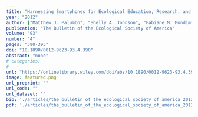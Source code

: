 ```yaml
---
title: "Harnessing Smartphones for Ecological Education, Research, and Outreach"
year: "2012"
author: ["Matthew J. Palumbo", "Shelly A. Johnson", "Fabiane M. Mundim", "Anthony Lau", "Andrea C. Wolf", "Subramaniam Arunachalam", "Oscar Gonzalez", "Jennifer L. Ulrich", "Amy Washuta", "Emilio M. Bruna"]
publication: "The Bulletin of the Ecological Society of America"
volume: "93"
number: "4"
pages: "390-393"
doi: "10.1890/0012-9623-93.4.390"
abstract: "none"
# categories: 
#   - 
url: "https://onlinelibrary.wiley.com/doi/abs/10.1890/0012-9623-93.4.390"
image: featured.png
url_preprint: ""
url_code: ""
url_dataset: ""
bib: './articles/the_bulletin_of_the_ecological_society_of_america_2012_106/cite.bib'
pdf: './articles/the_bulletin_of_the_ecological_society_of_america_2012_106/Palumbo_et_al_2012.pdf'
---
```

